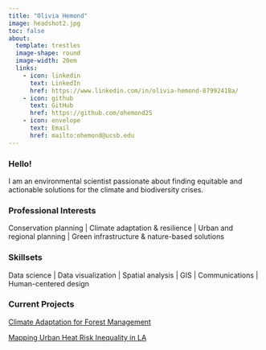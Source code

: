 ```yaml
---
title: "Olivia Hemond"
image: headshot2.jpg
toc: false
about:
  template: trestles
  image-shape: round
  image-width: 20em
  links: 
    - icon: linkedin
      text: LinkedIn
      href: https://www.linkedin.com/in/olivia-hemond-87992418a/
    - icon: github
      text: GitHub
      href: https://github.com/ohemond25
    - icon: envelope
      text: Email
      href: mailto:ohemond@ucsb.edu
---
```


### Hello!

I am an environmental scientist passionate about finding equitable and actionable solutions for the climate and biodiversity crises.

### Professional Interests

Conservation planning \| Climate adaptation & resilience \| Urban and regional planning \| Green infrastructure & nature-based solutions

### Skillsets

Data science \| Data visualization \| Spatial analysis \| GIS \| Communications \| Human-centered design

### Current Projects

[Climate Adaptation for Forest Management](https://bren.ucsb.edu/projects/integrating-climate-adaptation-strategies-local-collaborative-forest-management-northern)

[Mapping Urban Heat Risk Inequality in LA](https://plantsmith.shinyapps.io/heat_risk_inequality/)
